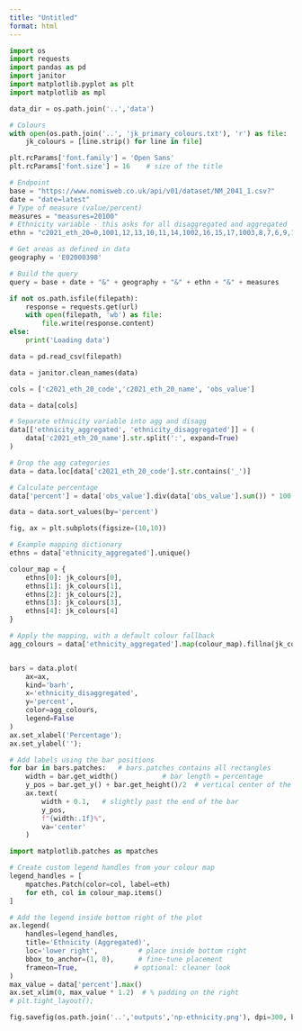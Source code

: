 ```yaml
---
title: "Untitled"
format: html
---
```



```python
import os 
import requests
import pandas as pd
import janitor 
import matplotlib.pyplot as plt
import matplotlib as mpl    

data_dir = os.path.join('..','data')

# Colours
with open(os.path.join('..', 'jk_primary_colours.txt'), 'r') as file:
    jk_colours = [line.strip() for line in file]

plt.rcParams['font.family'] = 'Open Sans'   
plt.rcParams['font.size'] = 16    # size of the title
```


```python
# Endpoint
base = "https://www.nomisweb.co.uk/api/v01/dataset/NM_2041_1.csv?"
date = "date=latest"
# Type of measure (value/percent)
measures = "measures=20100"
# Ethnicity variable - this asks for all disaggregated and aggregated
ethn = "c2021_eth_20=0,1001,12,13,10,11,14,1002,16,15,17,1003,8,7,6,9,1004,1...5,1005,18,19"

# Get areas as defined in data
geography = 'E02000398'

# Build the query
query = base + date + "&" + geography + "&" + ethn + "&" + measures

if not os.path.isfile(filepath):
    response = requests.get(url)
    with open(filepath, 'wb') as file:
        file.write(response.content)
else: 
    print('Loading data')

data = pd.read_csv(filepath)

data = janitor.clean_names(data)

cols = ['c2021_eth_20_code','c2021_eth_20_name', 'obs_value']

data = data[cols]

# Separate ethnicity variable into agg and disagg
data[['ethnicity_aggregated', 'ethnicity_disaggregated']] = (
    data['c2021_eth_20_name'].str.split(':', expand=True)
)

# Drop the agg categories 
data = data.loc[data['c2021_eth_20_code'].str.contains('_')]

# Calculate percentage
data['percent'] = data['obs_value'].div(data['obs_value'].sum()) * 100

data = data.sort_values(by='percent')
```


```python
fig, ax = plt.subplots(figsize=(10,10))

# Example mapping dictionary
ethns = data['ethnicity_aggregated'].unique()

colour_map = {
    ethns[0]: jk_colours[0],
    ethns[1]: jk_colours[1],
    ethns[2]: jk_colours[2],
    ethns[3]: jk_colours[3],
    ethns[4]: jk_colours[4]
}

# Apply the mapping, with a default colour fallback
agg_colours = data['ethnicity_aggregated'].map(colour_map).fillna(jk_colours[5]).tolist()


bars = data.plot(
    ax=ax,
    kind='barh',
    x='ethnicity_disaggregated',
    y='percent',
    color=agg_colours,
    legend=False
)
ax.set_xlabel('Percentage');
ax.set_ylabel('');

# Add labels using the bar positions
for bar in bars.patches:   # bars.patches contains all rectangles
    width = bar.get_width()           # bar length = percentage
    y_pos = bar.get_y() + bar.get_height()/2  # vertical center of the bar
    ax.text(
        width + 0.1,   # slightly past the end of the bar
        y_pos,
        f"{width:.1f}%",
        va='center'
    )

import matplotlib.patches as mpatches

# Create custom legend handles from your colour map
legend_handles = [
    mpatches.Patch(color=col, label=eth)
    for eth, col in colour_map.items()
]

# Add the legend inside bottom right of the plot
ax.legend(
    handles=legend_handles,
    title='Ethnicity (Aggregated)',
    loc='lower right',          # place inside bottom right
    bbox_to_anchor=(1, 0),      # fine-tune placement
    frameon=True,              # optional: cleaner look
)
max_value = data['percent'].max()
ax.set_xlim(0, max_value * 1.2)  # % padding on the right
# plt.tight_layout();

fig.savefig(os.path.join('..','outputs','np-ethnicity.png'), dpi=300, bbox_inches='tight')
```